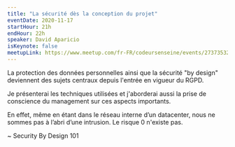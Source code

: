 ```yaml
---
title: "La sécurité dès la conception du projet"
eventDate: 2020-11-17
startHour: 21h
endHour: 22h
speaker: David Aparicio
isKeynote: false
meetupLink: https://www.meetup.com/fr-FR/codeursenseine/events/273735325/
---
```


La protection des données personnelles ainsi que la sécurité "by design"
deviennent des sujets centraux depuis l'entrée en vigueur du RGPD.

Je présenterai les techniques utilisées et j'aborderai aussi la prise de
conscience du management sur ces aspects importants.

En effet, même en étant dans le réseau interne d’un datacenter, nous ne sommes
pas à l’abri d’une intrusion. Le risque 0 n'existe pas.

~ Security By Design 101